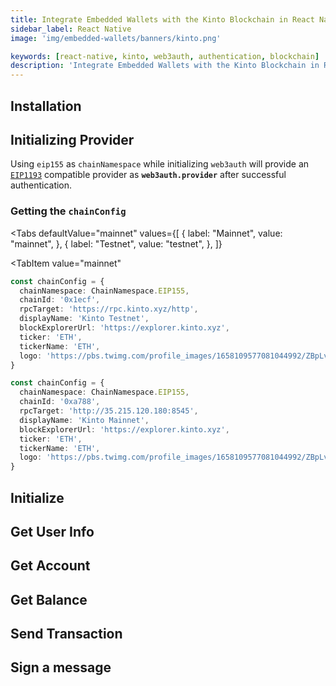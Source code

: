 ```yaml
---
title: Integrate Embedded Wallets with the Kinto Blockchain in React Native
sidebar_label: React Native
image: 'img/embedded-wallets/banners/kinto.png'

keywords: [react-native, kinto, web3auth, authentication, blockchain]
description: 'Integrate Embedded Wallets with the Kinto Blockchain in React Native | Embedded Wallets'
---
```



<SEO
  title="Integrate Embedded Wallets with the Kinto Blockchain in React Native"
  description="Integrate Embedded Wallets with the Kinto Blockchain in React Native | Embedded Wallets"
  image="https://docs.metamask.io/img/embedded-wallets/banners/kinto.png"
  slug="/embedded-wallets/connect-blockchain/evm/kinto/react-native"
/>

## Installation

<InstallationSnippet />

## Initializing Provider

Using `eip155` as `chainNamespace` while initializing `web3auth` will provide an [`EIP1193`](https://eips.ethereum.org/EIPS/eip-1193) compatible provider as **`web3auth.provider`** after successful authentication.

### Getting the `chainConfig`

<Tabs
 defaultValue="mainnet"
  values={[
    { label: "Mainnet", value: "mainnet", },
    { label: "Testnet", value: "testnet", },
  ]}
>

<TabItem
  value="mainnet"
>

```typescript
const chainConfig = {
  chainNamespace: ChainNamespace.EIP155,
  chainId: '0x1ecf',
  rpcTarget: 'https://rpc.kinto.xyz/http',
  displayName: 'Kinto Testnet',
  blockExplorerUrl: 'https://explorer.kinto.xyz',
  ticker: 'ETH',
  tickerName: 'ETH',
  logo: 'https://pbs.twimg.com/profile_images/1658109577081044992/ZBpLvGSb_400x400.jpg',
}
```

</TabItem>
<TabItem
  value="testnet"
>

```typescript
const chainConfig = {
  chainNamespace: ChainNamespace.EIP155,
  chainId: '0xa788',
  rpcTarget: 'http://35.215.120.180:8545',
  displayName: 'Kinto Mainnet',
  blockExplorerUrl: 'https://explorer.kinto.xyz',
  ticker: 'ETH',
  tickerName: 'ETH',
  logo: 'https://pbs.twimg.com/profile_images/1658109577081044992/ZBpLvGSb_400x400.jpg',
}
```

</TabItem>
</Tabs>

## Initialize

<InitialisationSnippet />

## Get User Info

<UserInfoSnippet />

## Get Account

<GetAccountSnippet />

## Get Balance

<GetBalanceSnippet />

## Send Transaction

<SendTransactionSnippet />

## Sign a message

<SignMessageSnippet />
